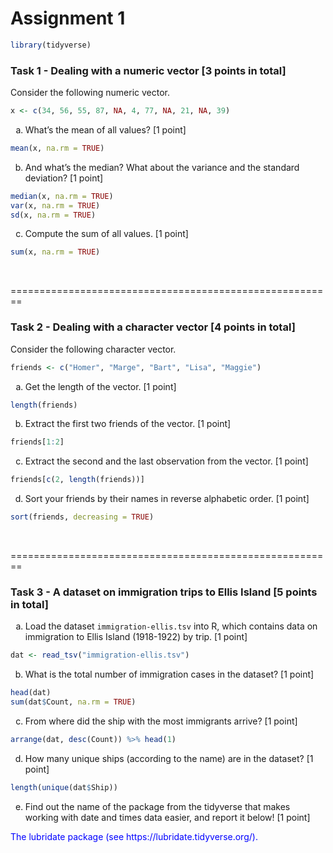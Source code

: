 Assignment 1
========================================================


```r
library(tidyverse)
```


### Task 1 - Dealing with a numeric vector [3 points in total]


Consider the following numeric vector.

```r
x <- c(34, 56, 55, 87, NA, 4, 77, NA, 21, NA, 39)
```

a)  What's the mean of all values? [1 point]

```r
mean(x, na.rm = TRUE)
```

b) And what's the median? What about the variance and the standard deviation? [1 point]

```r
median(x, na.rm = TRUE)
var(x, na.rm = TRUE)
sd(x, na.rm = TRUE)
```

c) Compute the sum of all values. [1 point]

```r
sum(x, na.rm = TRUE)
```

<br>

========================================================

### Task 2 - Dealing with a character vector  [4 points in total]

Consider the following character vector.

```r
friends <- c("Homer", "Marge", "Bart", "Lisa", "Maggie")
```


a) Get the length of the vector. [1 point]

```r
length(friends)
```

b) Extract the first two friends of the vector. [1 point]

```r
friends[1:2]
```

c) Extract the second and the last observation from the vector. [1 point]

```r
friends[c(2, length(friends))]
```

d) Sort your friends by their names in reverse alphabetic order. [1 point]

```r
sort(friends, decreasing = TRUE)
```


<br>

========================================================

### Task 3 - A dataset on immigration trips to Ellis Island  [5 points in total]

a) Load the dataset `immigration-ellis.tsv` into R, which contains data on immigration to Ellis Island (1918-1922) by trip. [1 point]

```r
dat <- read_tsv("immigration-ellis.tsv")
```

b) What is the total number of immigration cases in the dataset? [1 point]

```r
head(dat)
sum(dat$Count, na.rm = TRUE)
```

c) From where did the ship with the most immigrants arrive? [1 point]

```r
arrange(dat, desc(Count)) %>% head(1)
```

d) How many unique ships (according to the name) are in the dataset? [1 point]

```r
length(unique(dat$Ship))
```

e) Find out the name of the package from the tidyverse that makes working with date and times data easier, and report it below! [1 point]

<div style="color:blue">
The lubridate package (see https://lubridate.tidyverse.org/).
</div>





